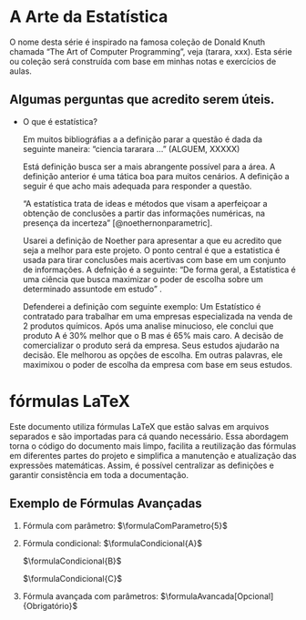 # A Arte da Estatística {#title .headline-title}

O nome desta série é inspirado na famosa coleção de Donald Knuth chamada "The Art of Computer Programming", veja (tarara, xxx). Esta série ou coleção será construída com base em minhas notas e exercícios de aulas.

## Algumas perguntas que acredito serem úteis.

-   [O que é estatística?]{.headline-question}

    Em muitos bibliográfias a a definição parar a questão é dada da seguinte maneira: ["ciencia tararara ..." (ALGUEM, XXXXX)]{.citation-long}

    Está definição busca ser a mais abrangente possível para a área. A definição anterior é uma tática boa para muitos cenários. A definição a seguir é que acho mais adequada para responder a questão.

    ["A estatística trata de ideas e métodos que visam a aperfeiçoar a obtenção de conclusões a partir das informações numéricas, na presença da incerteza" [@noethernonparametric].]{.citation-long}

    Usarei a definição de Noether para apresentar a que eu acredito que seja a melhor para este projeto. O ponto central é que a estatistica é usada para tirar conclusões mais acertivas com base em um conjunto de informações. A defnição é a seguinte: ["De forma geral, a Estatística é uma ciência que busca maximizar o poder de escolha sobre um determinado assuntode em estudo"]{.citation-short} .

    Defenderei a definição com seguinte exemplo: Um Estatístico é contratado para trabalhar em uma empresas especializada na venda de 2 produtos químicos. Após uma analise minucioso, ele conclui que produto A é 30% melhor que o B mas é 65% mais caro. A decisão de comercializar o produto será da empresa. Seus estudos ajudarão na decisão. Ele melhorou as opções de escolha. Em outras palavras, ele maximixou o poder de escolha da empresa com base em seus estudos.

# fórmulas LaTeX
Este documento utiliza fórmulas LaTeX que estão salvas em arquivos separados e são importadas para cá quando necessário. Essa abordagem torna o código do documento mais limpo, facilita a reutilização das fórmulas em diferentes partes do projeto e simplifica a manutenção e atualização das expressões matemáticas. Assim, é possível centralizar as definições e garantir consistência em toda a documentação.

## Exemplo de Fórmulas Avançadas

1. Fórmula com parâmetro:
   $\formulaComParametro{5}$

2. Fórmula condicional:
   $\formulaCondicional{A}$

   $\formulaCondicional{B}$

   $\formulaCondicional{C}$

3. Fórmula avançada com parâmetros:
   $\formulaAvancada[Opcional]{Obrigatório}$
